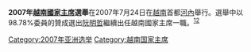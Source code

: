 '''2007年[[越南國家主席|越南國家主席]]選舉'''在2007年7月24日在[[越南|越南]]首都[[河內|河內]]舉行。選舉中以98.78%委員的贊成選出[[阮明哲|阮明哲]]繼續出任越南國家主席一職。<sup>[https://web.archive.org/web/20121008005604/http://english.people.com.cn/90001/90777/6219395.html][https://web.archive.org/web/20121008010353/http://english.people.com.cn/90001/90777/6222838.html]</sup>

{{vietnam-stub}}
{{越南選舉}}
[[Category:2007年亚洲选举|Category:2007年亚洲选举]]
[[Category:越南国家主席|Category:越南国家主席]]